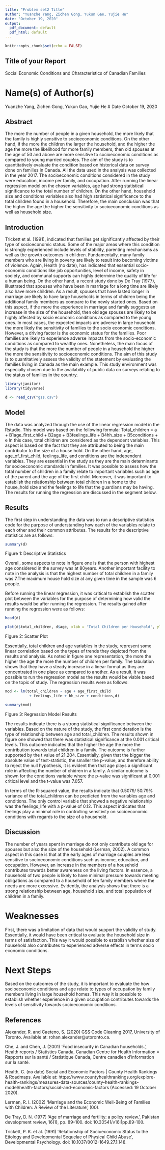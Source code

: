 ---
title: "Problem set2 Title"
author: "Yuanzhe Yang, Zichen Gong, Yukun Gao, Yujie He"
date: "October 19, 2020"
output:
  pdf_document: default
  pdf_html: default
---

```{r setup, include=FALSE}
knitr::opts_chunk$set(echo = FALSE)
```

## Title of your Report
Social Economic Conditions and Characteristics of Canadian Families

# Name(s) of Author(s) 
Yuanzhe Yang, Zichen Gong, Yukun Gao, Yujie He
# Date
October 19, 2020

## Abstract
The more the number of people in a given household, the more likely that the family is highly sensitive to socioeconomic conditions. On the other hand, if the more the children the larger the household, and the higher the age the more the likelihood for more family members, then old spouses at the age of 50 and above are more sensitive to socioeconomic conditions as compared to young married couples. The aim of the study is to quantitatively evaluate the condition based on historical data on survey done on families in Canada. All the data used in the analysis was collected in the year 2017. The socioeconomic conditions considered in the study were education, income per family, and occupation. After running the linear regression model on the chosen variables, age had strong statistical significance to the total number of children. On the other hand, household size and conditions variables also had high statistical significance to the total children found in a household. Therefore, the main conclusion was that the higher the age the higher the sensitivity to socioeconomic conditions as well as household size. 

## Introduction
Trickett et al. (1991), indicated that families get significantly affected by their type of socioeconomic status. Some of the major areas where this condition is strongly experienced include levels of stability, parenting mechanisms as well as the growth outcomes in children. Fundamentally, many family members who are living in poverty are likely to result into becoming victims of violence. 
Again, Health (no date), has indicated that essential socio-economic conditions like job opportunities, level of income, safety in society, and communal supports can highly determine the quality of life for a human being. 
On the other hand, a recent study done by De Tray (1977), illustrated that spouses who have been in marriage for a long time are likely also have more children. As a result, spouses that have lasted longer in marriage are likely to have large households in terms of children being the additional family members as compare to the newly started ones. 
Based on this aspect, if the more the experience in marriage and family suggests an increase in the size of the household, then old age spouses are likely to be highly affected by socio economic conditions as compared to the young ones. In most cases, the expected impacts are adverse in large household the more likely the sensitivity of families to the socio economic conditions. However, a driving factor is the economic status for the families. Poor families are likely to experience adverse impacts from the socio-economic conditions as compared to wealthy ones. Nonetheless, the main focus of the study is that the more the number of people in a household the higher the more the sensitivity to socioeconomic conditions. 
The aim of this study is to quantitatively assess the validity of the statement by evaluating the families living in Canada as the main example. This study environment was especially chosen due to the availability of public data on surveys relating to the status of families in the country. 


```{r}
library(janitor)
library(tidyverse)

d <- read_csv("gss.csv")

```

## Model
The data was analyzed through the use of the linear regression model in the Rstudio. This model was based on the following formula: 
Total_children = a + B1age_first_child + B2age + B3feelings_life + B4hh_size + B5conditions + e
In this case, total children are considered as the dependent variables. This aspect is based on the fact that they are attributed to being the main contributor to the size of a house hold. On the other hand, age, age_of_first_child, feelings_life, and conditions are the independent variables. They are essential in the study as they are the main determinants for socioeconomic standards in families. It was possible to assess how the total number of children in a family relate to important variables such as age of the parent and the age of the first child. Moreover, it was important to establish the relationship between total children in a home to the house_hold size and the feelings to life that the guardians may be having. The results for running the regression are discussed in the segment below.


## Results
The first step in understanding the data was to run a descriptive statistics code for the purpose of understanding how each of the variables relate to each other and their common attributes. The results for the descriptive statistics are as follows:

```{r}
summary(d)
```
Figure 1: Descriptive Statistics

Overall, some aspects to note in figure one is that the person with highest age considered in the survey was at 80years. Another important facility to note in the analysis is that the highest number of total children in a family was 7.The maximum house hold size at any given time in the sample was 6 people.



Before running the linear regression, it was critical to establish the scatter plot between the variables for the purpose of determining how valid the results would be after running the regression. The results gained after running the regression were as follows:

```{r}
head(d)

plot(d$total_children, d$age, xlab = 'Total Children per Household', ylab = 'Years old with Total Children', main= 'Regression Total Children to Age')
```
Figure 2: Scatter Plot

Essentially, total children and age variables in the study, represent some linear correlation based on the types of trends they depicted from the results and analysis. As noted in figure one representation, the more the higher the age the more the number of children per family. The tabulation shows that they have a steady increase in a linear format as they are concentrated in one place as compared to another. As a result, it was possible to run the regression model as the results would be viable based on the topic of study. The regression results were as follows:

```{r}
mod <- lm(total_children ~ age + age_first_child
           + feelings_life + hh_size + conditions,d)

summary(mod)
```
Figure 3: Regression Model Results

The results indicate there is a strong statistical significance between the variables. Based on the nature of the study, the first condideration is the type of relationship between age and total_children. The results shown in figure one showed that there was statistical significance at the 0.001 critical levels. This outcome indicates that the higher the age the more the contribution towards total children in a family. The outcome is further supported by the t value of 21.204. Essentially, given that the bigger the absolute value of test-statistic, the smaller the p-value, and therefore ability to reject the null hypothesis, it is evident then that age plays a significant role in affecting the number of chidren in a family. A similar outcome is shown for the conditions variable where the p-value was significant at 0.001 critical level and the t-value was 7.057. 

In terms of the R-squared value, the results indicate that 0.5079/ 50.79% variance of the total_children can be predicted from the variables age and conditions. The only control variable that showed a negative relationship was the feelings_life with a p-value of 0.12. This aspect indicates that feelings play a minimal role in controlling sensitivity on socioeconomic conditions with regards to the size of a household.

## Discussion
The number of years spent in marriage do not only contribute old age for spouses but also the size of the household (Lerman, 2002). A common aspect in this case is that at the early ages of marriage couples are less sensitive to socioeconomic conditions such as income, education, and occupation. However, an increase in the members of a household contributes towards better awareness on the living factors. In essence, a household of two people is likely to have minimal pressure towards meeting obligations as compared to a household of ten family members where the needs are more excessive. Evidently, the analysis shows that there is a strong relationship between age, household size, and total population of children in a family. 

# Weaknesses

First, there was a limitation of data that would support the validity of study. Essentially, it would have been critical to evaluate the household size in terms of satisfaction. This way it would possible to establish whether size of household also contributes to experienced adverse effects in terms socio economic conditions.    

# Next Steps

Based on the outcomes of the study, it is important to evaluate the how socioeconomic conditions and age relate to types of occupation by family members living in large household homes. This way it is possible to establish whether experience in a given occupation contributes towards the levels of sensitivity towards socioeconomic conditions. 

## References
Alexander, R. and Caeteno, S. (2020) GSS Code Cleaning 2017, University of Toronto. Available at: rohan.alexander@utoronto.ca.

Che, J. and Chen, J. (2001) ‘Food insecurity in Canadian households.’, Health reports / Statistics Canada, Canadian Centre for Health Information = Rapports sur la santé / Statistique Canada, Centre canadien d’information sur la santé.

Health, C. (no date) Social and Economic Factors | County Health Rankings & Roadmaps. Available at: https://www.countyhealthrankings.org/explore-health-rankings/measures-data-sources/county-health-rankings-model/health-factors/social-and-economic-factors (Accessed: 19 October 2020).

Lerman, R. I. (2002) ‘Marriage and the Economic Well-Being of Families with Children: A Review of the Literature’, (00).

De Tray, D. N. (1977) ‘Age of marriage and fertility: a policy review.’, Pakistan development review, 16(1), pp. 89–100. doi: 10.30541/v16i1pp.89-100.

Trickett, P. K. et al. (1991) ‘Relationship of Socioeconomic Status to the Etiology and Developmental Sequelae of Physical Child Abuse’, Developmental Psychology. doi: 10.1037/0012-1649.27.1.148.








